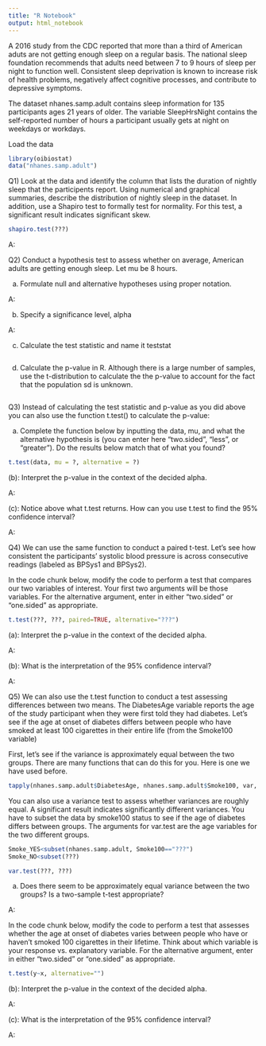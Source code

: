 ```yaml
---
title: "R Notebook"
output: html_notebook
---
```


A 2016 study from the CDC reported that more than a third of American aduts are not getting enough sleep on a regular basis. The national sleep foundation recommends that adults need between 7 to 9 hours of sleep per night to function well. Consistent sleep deprivation is known to increase risk of health problems, negatively affect cognitive processes, and contribute to depressive symptoms. 

The dataset nhanes.samp.adult contains sleep information for 135 participants ages 21 years of older. The variable SleepHrsNight contains the self-reported number of hours a participant usually gets at night on weekdays or workdays.


Load the data
```r
library(oibiostat)
data("nhanes.samp.adult")
```

Q1) Look at the data and identify the column that lists the duration of nightly sleep that the participents report. Using numerical and graphical summaries, describe the distribution of nightly sleep in the dataset.  In addition, use a Shapiro test to formally test for normality.  For this test, a significant result indicates significant skew.  

```r
shapiro.test(???)
```

A: 



Q2) Conduct a hypothesis test to assess whether on average, American adults are getting enough sleep. Let mu be 8 hours.

(a) Formulate null and alternative hypotheses using proper notation.

A: 


(b) Specify a significance level, alpha

A: 

(c) Calculate the test statistic and name it teststat

```r

```



(d) Calculate the p-value in R. Although there is a large number of samples, use the t-distribution to calculate the the p-value to account for the fact that the population sd is unknown.

```r

```




Q3) Instead of calculating the test statistic and p-value as you did above you can also use the function t.test() to calculate the p-value:

(a) Complete the function below by inputting the data, mu, and what the alternative hypothesis is (you can enter here "two.sided", "less", or "greater"). Do the results below match that of what you found?
```r
t.test(data, mu = ?, alternative = ?)
```

(b): Interpret the p-value in the context of the decided alpha.

A: 


(c): Notice above what t.test returns. How can you use t.test to find the 95% confidence interval?

A: 





Q4) We can use the same function to conduct a paired t-test.  Let's see how consistent the participants' systolic blood pressure is across consecutive readings (labeled as BPSys1 and BPSys2).

In the code chunk below, modify the code to perform a test that compares our two variables of interest.  Your first two arguments will be those variables. For the alternative argument, enter in either "two.sided" or "one.sided" as appropriate.

```r
t.test(???, ???, paired=TRUE, alternative="???")
```


(a): Interpret the p-value in the context of the decided alpha.

A:


(b): What is the interpretation of the 95% confidence interval?

A:



Q5) We can also use the t.test function to conduct a test assessing differences between two means.  The DiabetesAge variable reports the age of the study participant when they were first told they had diabetes.  Let's see if the age at onset of diabetes differs between people who have smoked at least 100 cigarettes in their entire life (from the Smoke100 variable)

First, let's see if the variance is approximately equal between the two groups.  There are many functions that can do this for you.  Here is one we have used before.


```r

tapply(nhanes.samp.adult$DiabetesAge, nhanes.samp.adult$Smoke100, var, na.rm=T)

```

You can also use a variance test to assess whether variances are roughly equal.  A significant result indicates significantly different variances. You have to subset the data by smoke100 status to see if the age of diabetes differs between groups.  The arguments for var.test are the age variables for the two different groups.

```r
Smoke_YES<subset(nhanes.samp.adult, Smoke100=="???")
Smoke_NO<subset(???)

var.test(???, ???)
```


(a) Does there seem to be approximately equal variance between the two groups?  Is a two-sample t-test appropriate?

A: 


In the code chunk below, modify the code to perform a test that assesses whether the age at onset of diabetes varies between people who have or haven't smoked 100 cigarettes in their lifetime. Think about which variable is your response vs. explanatory variable. For the alternative argument, enter in either "two.sided" or "one.sided" as appropriate.

```r
t.test(y~x, alternative="")
```


(b): Interpret the p-value in the context of the decided alpha.

A:

(c): What is the interpretation of the 95% confidence interval?

A:
